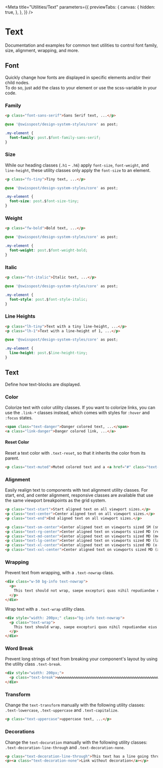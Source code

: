 
<Meta
  title="Utilities/Text"
  parameters={{
    previewTabs: {
      canvas: {
        hidden: true,
      },
    },
  }}
/>

# Text

<p className="lead">
  Documentation and examples for common text utilities to control font family, size, alignment,
  wrapping, and more.
</p>

## Font

Quickly change how fonts are displayed in specific elements and/or their child nodes.<br/>
To do so, just add the class to your element or use the scss-variable in your code.

### Family

<AvailableClassesAndVariables
  variants={SCSS_VARIABLES.fontFamilies}
  cssPrefix="font"
  scssPrefix="font-family"
/>

```html dark
<p class="font-sans-serif">Sans Serif text, ...</p>
```

```css dark
@use '@swisspost/design-system-styles/core' as post;

.my-element {
  font-family: post.$font-family-sans-serif;
}
```

### Size

While our heading classes (`.h1` – `.h6`) apply `font-size`, `font-weight`, and `line-height`, these utility classes only apply the `font-size` to an element.<br/>

<AvailableClassesAndVariables
  variants={SCSS_VARIABLES.fontSizes}
  cssPrefix="fs"
  scssPrefix="font-size"
/>

```html dark
<p class="fs-tiny">Tiny text, ...</p>
```

```css dark
@use '@swisspost/design-system-styles/core' as post;

.my-element {
  font-size: post.$font-size-tiny;
}
```

### Weight

<AvailableClassesAndVariables
  variants={SCSS_VARIABLES.fontWeights}
  cssPrefix="fw"
  scssPrefix="font-weight"
/>

```html dark
<p class="fw-bold">Bold text, ...</p>
```

```css dark
@use '@swisspost/design-system-styles/core' as post;

.my-element {
  font-weight: post.$font-weight-bold;
}
```

### Italic

<AvailableClassesAndVariables
  variants={SCSS_VARIABLES.fontStyles}
  cssPrefix="fst"
  scssSlot="There are no variables available for font-styles at the moment."
/>

```html dark
<p class="fst-italic">Italic text, ...</p>
```

```css dark
@use '@swisspost/design-system-styles/core' as post;

.my-element {
  font-style: post.$font-style-italic;
}
```

### Line Heights

<AvailableClassesAndVariables
  variants={SCSS_VARIABLES.fontLineheights}
  cssPrefix="lh"
  scssPrefix="line-height"
/>

```html dark
<p class="lh-tiny">Text with a tiny line-height, ...</p>
<p class="lh-1">Text with a line-height of 1, ...</p>
```

```css dark
@use '@swisspost/design-system-styles/core' as post;

.my-element {
  line-height: post.$line-height-tiny;
}
```

## Text

Define how text-blocks are displayed.

### Color

Colorize text with color utility classes. If you want to colorize links, you can use the `.link-*` classes instead, which comes with styles for `:hover` and `:focus` states.

<ColorUtilities />

```html dark
<span class="text-danger">Danger colored text, ...</span>
<a class="link-danger">Danger colored link, ...</a>
```

#### Reset Color

Reset a text color with `.text-reset`, so that it inherits the color from its parent.

<!-- prettier-ignore -->
```html dark
<p class="text-muted">Muted colored text and a <a href="#" class="text-reset">link</a> with the same color.</p>
```

### Alignment

Easily realign text to components with text alignment utility classes. For start, end, and center alignment, responsive classes are available that use the same viewport breakpoints as the grid system.

```html dark
<p class="text-start">Start aligned text on all viewport sizes.</p>
<p class="text-center">Center aligned text on all viewport sizes.</p>
<p class="text-end">End aligned text on all viewport sizes.</p>

<p class="text-sm-center">Center aligned text on viewports sized SM (small) or wider.</p>
<p class="text-rg-center">Center aligned text on viewports sized MD (regular) or wider.</p>
<p class="text-md-center">Center aligned text on viewports sized MD (medium) or wider.</p>
<p class="text-lg-center">Center aligned text on viewports sized MD (large) or wider.</p>
<p class="text-xl-center">Center aligned text on viewports sized MD (x-large) or wider.</p>
<p class="text-xxl-center">Center aligned text on viewports sized MD (xx-large) or wider.</p>
```

### Wrapping

Prevent text from wrapping, with a `.text-nowrap` class.

```html dark
<div class="w-50 bg-info text-nowrap">
  <p>
    This text should not wrap, saepe excepturi quas nihil repudiandae eius assumenda voluptatem.
  </p>
</div>
```

Wrap text with a `.text-wrap` utility class.

```html dark
<div style="width: 200px;" class="bg-info text-nowrap">
  <p class="text-wrap">
    This text should wrap, saepe excepturi quas nihil repudiandae eius assumenda voluptatem.
  </p>
</div>
```

### Word Break

Prevent long strings of text from breaking your component's layout by using the utility class `.text-break`.

```html dark
<div style="width: 200px;">
  <p class="text-break">wwwwwwwwwwwwwwwwwwwwwwwwwwwwwwwwwwwwwwwwwwwwwwwwwwwwwwwwww</p>
</div>
```

### Transform

Change the `text-transform` manually with the following utility classes: `.text-lowercase`, `.text-uppercase` and `.text-capitalize`.

```html dark
<p class="text-uppercase">uppercase text, ...</p>
```

### Decorations

Change the `text-docuration` manually with the following utility classes: `.text-decoration-line-through` and `.text-decoration-none`.

```html dark
<p class="text-decoration-line-through">This text has a line going through it.</p>
<p><a class="text-decoration-none">Link without decoration</a></p>
```
